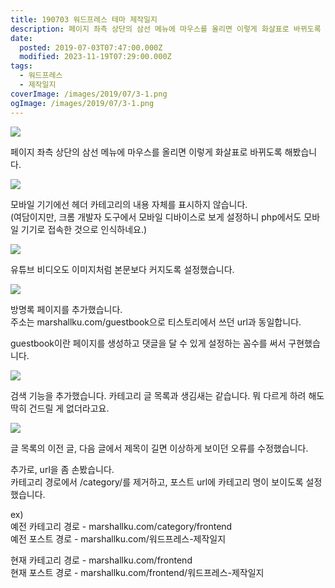 ```yaml
---
title: 190703 워드프레스 테마 제작일지
description: 페이지 좌측 상단의 삼선 메뉴에 마우스를 올리면 이렇게 화살표로 바뀌도록 해봤습니다. 모바일 기기에선 헤더 카테고리의 내용 자체를 표시하지 않습니다.(여담이지만, 크롬 개발자 도구에서 모바일 디바이스로 보게 설정하니 php에서도 모바일 기기로 접속한 것으로 인식하네요.) 유튜브 비디오도 이미지처럼 본문보다 커지도록 설정했습니다. 방명록 페이지를 추가했습니다.주소는 marshallku.com/guestbook으로 티스토리에서 쓰던 url과 동일합니다. guestbook이란 페이지를 생성하고 댓글을 달 수 있게 설정하는 꼼수를
date:
  posted: 2019-07-03T07:47:00.000Z
  modified: 2023-11-19T07:29:00.000Z
tags:
  - 워드프레스
  - 제작일지
coverImage: /images/2019/07/3-1.png
ogImage: /images/2019/07/3-1.png
---
```


![](/images/2019/07/0.png)

페이지 좌측 상단의 삼선 메뉴에 마우스를 올리면 이렇게 화살표로 바뀌도록 해봤습니다.

![](/images/2019/07/1-1.png)

모바일 기기에선 헤더 카테고리의 내용 자체를 표시하지 않습니다.  
(여담이지만, 크롬 개발자 도구에서 모바일 디바이스로 보게 설정하니 php에서도 모바일 기기로 접속한 것으로 인식하네요.)

![](/images/2019/07/2-1.png)

유튜브 비디오도 이미지처럼 본문보다 커지도록 설정했습니다.

![](/images/2019/07/3-1.png)

방명록 페이지를 추가했습니다.  
주소는 marshallku.com/guestbook으로 티스토리에서 쓰던 url과 동일합니다. 

 guestbook이란 페이지를 생성하고 댓글을 달 수 있게 설정하는 꼼수를 써서 구현했습니다.

![](/images/2019/07/4-1.png)

검색 기능을 추가했습니다. 카테고리 글 목록과 생김새는 같습니다. 뭐 다르게 하려 해도 딱히 건드릴 게 없더라고요.

![](/images/2019/07/5-1.png)

글 목록의 이전 글, 다음 글에서 제목이 길면 이상하게 보이던 오류를 수정했습니다.

  
추가로, url을 좀 손봤습니다.  
카테고리 경로에서 /category/를 제거하고, 포스트 url에 카테고리 명이 보이도록 설정했습니다.

ex)  
예전 카테고리 경로 - marshallku.com/category/frontend  
예전 포스트 경로 - marshallku.com/워드프레스-제작일지

현재 카테고리 경로 - marshallku.com/frontend  
현재 포스트 경로 - marshallku.com/frontend/워드프레스-제작일지